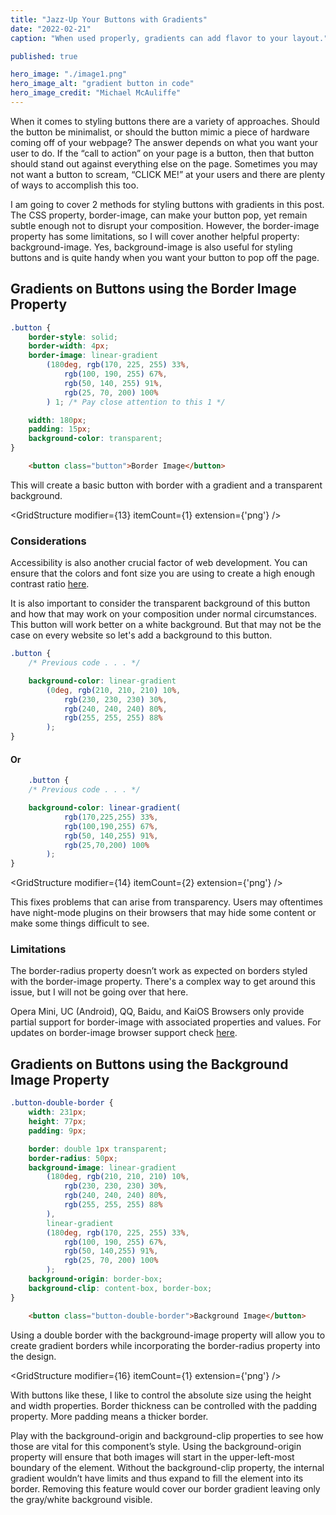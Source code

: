 ```yaml
---
title: "Jazz-Up Your Buttons with Gradients"
date: "2022-02-21"
caption: "When used properly, gradients can add flavor to your layout."

published: true

hero_image: "./image1.png"
hero_image_alt: "gradient button in code"
hero_image_credit: "Michael McAuliffe"
---
```



<BrokenLine thickness={8} />

When it comes to styling buttons there are a variety of approaches. Should the button be minimalist, or should 
the button mimic a piece of hardware coming off of your webpage? The answer depends on what you want your user 
to do. If the “call to action” on your page is a button, then that button should stand out against everything 
else on the page. Sometimes you may not want a button to scream, “CLICK ME!” at your users and there are plenty 
of ways to accomplish this too.   

I am going to cover 2 methods for styling buttons with gradients in this post. The CSS property, border-image, 
can make your button pop, yet remain subtle enough not to disrupt your composition. However, the border-image 
property has some limitations, so I will cover another helpful property: background-image. Yes, background-image 
is also useful for styling buttons and is quite handy when you want your button to pop off the page.

<BrokenLine thickness={5} /> 

## Gradients on Buttons using the Border Image Property

```css
.button { 
    border-style: solid;
    border-width: 4px;
    border-image: linear-gradient
        (180deg, rgb(170, 225, 255) 33%, 
            rgb(100, 190, 255) 67%, 
            rgb(50, 140, 255) 91%, 
            rgb(25, 70, 200) 100%
        ) 1; /* Pay close attention to this 1 */

    width: 180px;
    padding: 15px;
    background-color: transparent;
}
```


```html
    <button class="button">Border Image</button>
```

This will create a basic button with border with a gradient and a transparent background.

<GridStructure 
    modifier={13}
    itemCount={1}
    extension={'png'} />

<BrokenLine thickness={5} />

### Considerations

Accessibility is also another crucial factor of web development. You can ensure that the colors
and font size you are using to create a high enough contrast ratio [here](https://accessible-colors.com/).
 
It is also important to consider the transparent background of this button and how that may work
on your composition under normal circumstances. This button will work better on a white background. But
that may not be the case on every website so let's add a background to this button.


```css
.button { 
    /* Previous code . . . */

    background-color: linear-gradient
        (0deg, rgb(210, 210, 210) 10%, 
            rgb(230, 230, 230) 30%, 
            rgb(240, 240, 240) 80%, 
            rgb(255, 255, 255) 88%
        );
}
```
#### Or

```css
    .button { 
    /* Previous code . . . */

    background-color: linear-gradient(
            rgb(170,225,255) 33%, 
            rgb(100,190,255) 67%, 
            rgb(50, 140,255) 91%, 
            rgb(25,70,200) 100%
        );
}
```
<GridStructure 
    modifier={14}
    itemCount={2}
    extension={'png'} />

This fixes problems that can arise from transparency. Users may oftentimes have night-mode plugins
on their browsers that may hide some content or make some things difficult to see.

<BrokenLine thickness={5} /> 

### Limitations

The border-radius property doesn’t work as expected on borders styled with the border-image 
property. There's a complex way to get around this issue, but I will not be going over that 
here.

Opera Mini, UC (Android), QQ, Baidu, and KaiOS Browsers only provide partial support for 
border-image with associated properties and values. For updates on border-image browser support
check [here](https://caniuse.com/border-image).




<BrokenLine thickness={8} /> 

## Gradients on Buttons using the Background Image Property

```css
.button-double-border { 
    width: 231px;
    height: 77px;
    padding: 9px;

    border: double 1px transparent;    
    border-radius: 50px;
    background-image: linear-gradient
        (180deg, rgb(210, 210, 210) 10%, 
            rgb(230, 230, 230) 30%, 
            rgb(240, 240, 240) 80%, 
            rgb(255, 255, 255) 88%
        ), 
        linear-gradient
        (180deg, rgb(170, 225, 255) 33%, 
            rgb(100, 190, 255) 67%, 
            rgb(50, 140,255) 91%, 
            rgb(25, 70, 200) 100%
        );
    background-origin: border-box;
    background-clip: content-box, border-box;
}
```
```html
    <button class="button-double-border">Background Image</button>
```
Using a double border with the background-image property will allow you to create gradient borders 
while incorporating the border-radius property into the design.

<BrokenLine thickness={3} /> 

<GridStructure 
    modifier={16}
    itemCount={1}
    extension={'png'} />

<BrokenLine thickness={3} /> 

With buttons like these, I like to control the absolute size using the height and width properties. Border
thickness can be controlled with the padding property. More padding means a thicker border.

Play with the background-origin and background-clip properties to see how those are vital for this component’s style. 
Using the background-origin property will ensure that both images will start in the upper-left-most boundary of the 
element. Without the background-clip property, the internal gradient wouldn’t have limits and thus expand to fill 
the element into its border. Removing this feature would cover our border gradient leaving only the gray/white 
background visible. 

